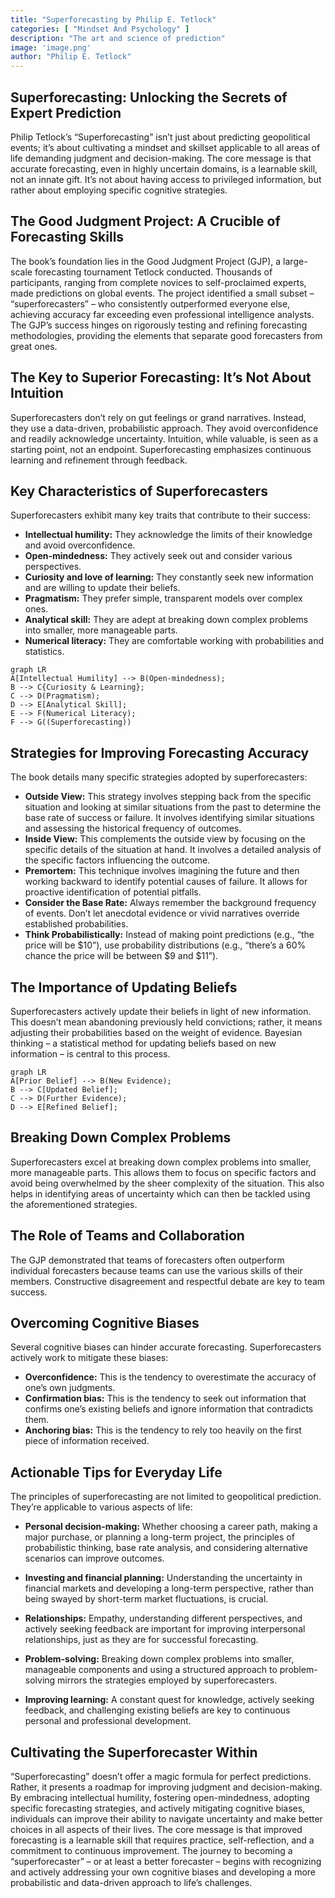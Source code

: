```yaml
---
title: "Superforecasting by Philip E. Tetlock"
categories: [ "Mindset And Psychology" ]
description: "The art and science of prediction"
image: 'image.png'
author: "Philip E. Tetlock"
---
```

## Superforecasting:  Unlocking the Secrets of Expert Prediction

Philip Tetlock's "Superforecasting" isn't just about predicting geopolitical events; it's about cultivating a mindset and skillset applicable to all areas of life demanding judgment and decision-making.  The core message is that accurate forecasting, even in highly uncertain domains, is a learnable skill, not an innate gift.  It's not about having access to privileged information, but rather about employing specific cognitive strategies.


## The Good Judgment Project:  A Crucible of Forecasting Skills

The book's foundation lies in the Good Judgment Project (GJP), a large-scale forecasting tournament Tetlock conducted. Thousands of participants, ranging from complete novices to self-proclaimed experts, made predictions on global events. The project identified a small subset – "superforecasters" – who consistently outperformed everyone else, achieving accuracy far exceeding even professional intelligence analysts.  The GJP's success hinges on rigorously testing and refining forecasting methodologies, providing the elements that separate good forecasters from great ones.


## The Key to Superior Forecasting:  It's Not About Intuition

Superforecasters don't rely on gut feelings or grand narratives. Instead, they use a data-driven, probabilistic approach. They avoid overconfidence and readily acknowledge uncertainty. Intuition, while valuable, is seen as a starting point, not an endpoint. Superforecasting emphasizes continuous learning and refinement through feedback.


##  Key Characteristics of Superforecasters

Superforecasters exhibit many key traits that contribute to their success:

* **Intellectual humility:** They acknowledge the limits of their knowledge and avoid overconfidence.
* **Open-mindedness:**  They actively seek out and consider various perspectives.
* **Curiosity and love of learning:** They constantly seek new information and are willing to update their beliefs.
* **Pragmatism:** They prefer simple, transparent models over complex ones.
* **Analytical skill:** They are adept at breaking down complex problems into smaller, more manageable parts.
* **Numerical literacy:** They are comfortable working with probabilities and statistics.

```mermaid
graph LR
A[Intellectual Humility] --> B(Open-mindedness);
B --> C{Curiosity & Learning};
C --> D(Pragmatism);
D --> E[Analytical Skill];
E --> F(Numerical Literacy);
F --> G((Superforecasting))
```

##  Strategies for Improving Forecasting Accuracy

The book details many specific strategies adopted by superforecasters:

* **Outside View:** This strategy involves stepping back from the specific situation and looking at similar situations from the past to determine the base rate of success or failure. It involves identifying similar situations and assessing the historical frequency of outcomes.
* **Inside View:** This complements the outside view by focusing on the specific details of the situation at hand. It involves a detailed analysis of the specific factors influencing the outcome.
* **Premortem:** This technique involves imagining the future and then working backward to identify potential causes of failure.  It allows for proactive identification of potential pitfalls.
* **Consider the Base Rate:**  Always remember the background frequency of events.  Don't let anecdotal evidence or vivid narratives override established probabilities.
* **Think Probabilistically:** Instead of making point predictions (e.g., "the price will be $10"), use probability distributions (e.g., "there's a 60% chance the price will be between $9 and $11").


##  The Importance of Updating Beliefs

Superforecasters actively update their beliefs in light of new information.  This doesn't mean abandoning previously held convictions; rather, it means adjusting their probabilities based on the weight of evidence. Bayesian thinking – a statistical method for updating beliefs based on new information – is central to this process.

```mermaid
graph LR
A[Prior Belief] --> B(New Evidence);
B --> C[Updated Belief];
C --> D(Further Evidence);
D --> E[Refined Belief];
```


##  Breaking Down Complex Problems

Superforecasters excel at breaking down complex problems into smaller, more manageable parts.  This allows them to focus on specific factors and avoid being overwhelmed by the sheer complexity of the situation. This also helps in identifying areas of uncertainty which can then be tackled using the aforementioned strategies.


##  The Role of Teams and Collaboration

The GJP demonstrated that teams of forecasters often outperform individual forecasters because teams can use the various skills of their members. Constructive disagreement and respectful debate are key to team success.


##  Overcoming Cognitive Biases

Several cognitive biases can hinder accurate forecasting. Superforecasters actively work to mitigate these biases:

* **Overconfidence:** This is the tendency to overestimate the accuracy of one's own judgments.
* **Confirmation bias:** This is the tendency to seek out information that confirms one's existing beliefs and ignore information that contradicts them.
* **Anchoring bias:** This is the tendency to rely too heavily on the first piece of information received.


## Actionable Tips for Everyday Life

The principles of superforecasting are not limited to geopolitical prediction.  They're applicable to various aspects of life:

* **Personal decision-making:** Whether choosing a career path, making a major purchase, or planning a long-term project, the principles of probabilistic thinking, base rate analysis, and considering alternative scenarios can improve outcomes.

* **Investing and financial planning:** Understanding the uncertainty in financial markets and developing a long-term perspective, rather than being swayed by short-term market fluctuations, is crucial.

* **Relationships:** Empathy, understanding different perspectives, and actively seeking feedback are important for improving interpersonal relationships, just as they are for successful forecasting.

* **Problem-solving:** Breaking down complex problems into smaller, manageable components and using a structured approach to problem-solving mirrors the strategies employed by superforecasters.

* **Improving learning:**  A constant quest for knowledge, actively seeking feedback, and challenging existing beliefs are key to continuous personal and professional development.


##  Cultivating the Superforecaster Within

"Superforecasting" doesn't offer a magic formula for perfect predictions.  Rather, it presents a roadmap for improving judgment and decision-making.  By embracing intellectual humility, fostering open-mindedness, adopting specific forecasting strategies, and actively mitigating cognitive biases, individuals can improve their ability to navigate uncertainty and make better choices in all aspects of their lives.  The core message is that improved forecasting is a learnable skill that requires practice, self-reflection, and a commitment to continuous improvement.  The journey to becoming a "superforecaster" – or at least a better forecaster – begins with recognizing and actively addressing your own cognitive biases and developing a more probabilistic and data-driven approach to life's challenges.

